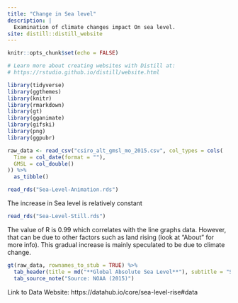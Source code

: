 ```yaml
---
title: "Change in Sea level"
description: |
  Examination of climate changes impact On sea level.
site: distill::distill_website
---
```


```r
knitr::opts_chunk$set(echo = FALSE)

# Learn more about creating websites with Distill at:
# https://rstudio.github.io/distill/website.html

library(tidyverse)
library(ggthemes)
library(knitr)
library(rmarkdown)
library(gt)
library(gganimate)
library(gifski)
library(png)
library(ggpubr)
```

```r
raw_data <- read_csv("csiro_alt_gmsl_mo_2015.csv", col_types = cols(
  Time = col_date(format = ""),
  GMSL = col_double()
)) %>%
  as_tibble()


```
```r
read_rds("Sea-Level-Animation.rds")
```

The increase in Sea level is relatively constant

```r
read_rds("Sea-Level-Still.rds")
```

The value of R is 0.99 which correlates with the line graphs data. However, that can be due to other factors such as land rising (look at "About" for more info). This gradual increase is mainly speculated to be due to climate change.

```r
gt(raw_data, rownames_to_stub = TRUE) %>%
  tab_header(title = md("**Global Absolute Sea Level**"), subtitle = "Sea Level Increases As Time Progresses") %>%
  tab_source_note("Source: NOAA (2015)")
```
Link to Data Website: https://datahub.io/core/sea-level-rise#data

